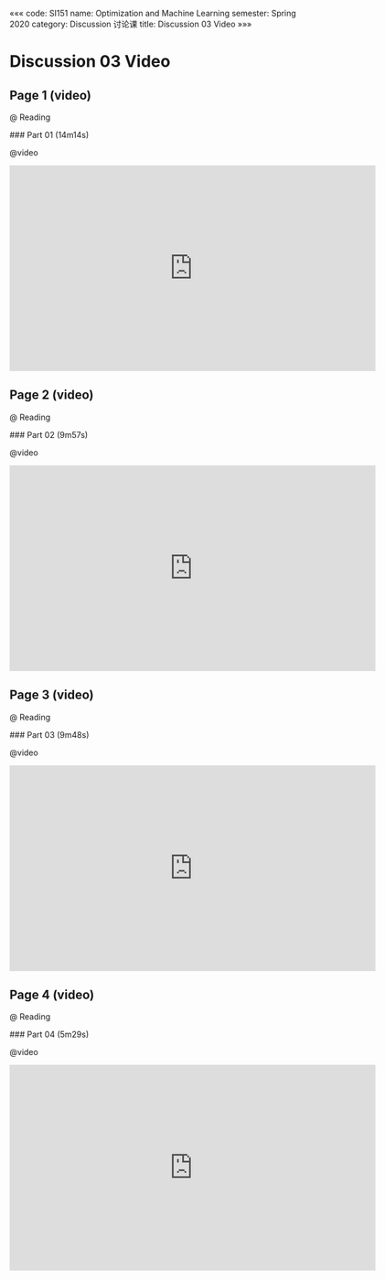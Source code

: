 «««
code: SI151
name: Optimization and Machine Learning
semester: Spring 2020
category: Discussion 讨论课
title: Discussion 03 Video
»»»

# Discussion 03 Video

## Page 1 (video)

@ Reading

<div class="markdown-body">
### Part 01 (14m14s)
</div>

@video

<iframe src="https://watchsb.com/e/6pu9qhqto3n8.html" frameborder=0 marginwidth=0 marginheight=0 scrolling=no width=640 height=360 allowfullscreen></iframe>


## Page 2 (video)

@ Reading

<div class="markdown-body">
### Part 02 (9m57s)
</div>

@video

<iframe src="https://watchsb.com/e/m83osz26v6cm.html" frameborder=0 marginwidth=0 marginheight=0 scrolling=no width=640 height=360 allowfullscreen></iframe>


## Page 3 (video)

@ Reading

<div class="markdown-body">
### Part 03 (9m48s)
</div>

@video

<iframe src="https://watchsb.com/e/v29wa4tz94xb.html" frameborder=0 marginwidth=0 marginheight=0 scrolling=no width=640 height=360 allowfullscreen></iframe>


## Page 4 (video)

@ Reading

<div class="markdown-body">
### Part 04 (5m29s)
</div>

@video

<iframe src="https://watchsb.com/e/56bqgq9goyli.html" frameborder=0 marginwidth=0 marginheight=0 scrolling=no width=640 height=360 allowfullscreen></iframe>


